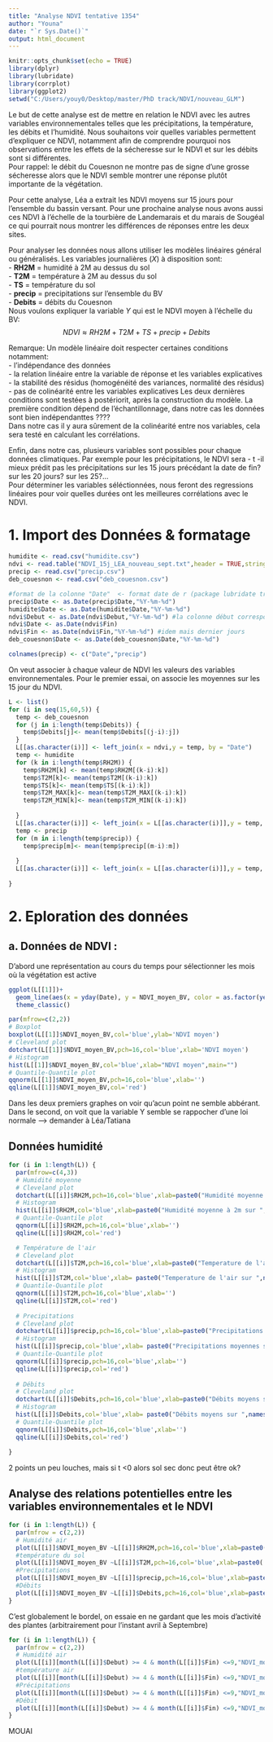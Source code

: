 ---
title: "Analyse NDVI tentative 1354"
author: "Youna"
date: "`r Sys.Date()`"
output: html_document
---

```{r setup, include=FALSE}
knitr::opts_chunk$set(echo = TRUE)
library(dplyr)
library(lubridate)
library(corrplot)
library(ggplot2)
setwd("C:/Users/youy0/Desktop/master/PhD track/NDVI/nouveau_GLM")

```

Le but de cette analyse est de mettre en relation le NDVI avec les autres variables environnementales telles que les précipitations, la température, les débits et l'humidité. Nous souhaitons voir quelles variables permettent d'expliquer ce NDVI, notamment afin de comprendre pourquoi nos observations entre les effets de la sécheresse sur le NDVI et sur les débits sont si différentes.  
Pour rappel: le débit du Couesnon ne montre pas de signe d'une grosse sécheresse alors que le NDVI semble montrer une réponse plutôt importante de la végétation.  
  
Pour cette analyse, Léa a extrait les NDVI moyens sur 15 jours pour l'ensemble du bassin versant. Pour une prochaine analyse nous avons aussi ces NDVI à l'échelle de la tourbière de Landemarais et du marais de Sougéal ce qui pourrait nous montrer les différences de réponses entre les deux sites.
  
  
Pour analyser les données nous allons utiliser les modèles linéaires général ou généralisés. Les variables journalières ($X$) à disposition sont:  
- **RH2M** = humidité à 2M au dessus du sol  
- **T2M** = température à 2M au dessus du sol  
- **TS** = température du sol  
- **precip** = precipitations sur l'ensemble du BV  
- **Debits** = débits du Couesnon  
Nous voulons expliquer la variable $Y$ qui est le NDVI moyen à l'échelle du BV:
$$ NDVI \approx RH2M + T2M + TS + precip + Debits$$

Remarque: Un modèle linéaire doit respecter certaines conditions notamment:   
- l'indépendance des données  
- la relation linéaire entre la variable de réponse et les variables explicatives  
- la stabilité des résidus (homogénéité des variances, normalité des résidus)  
- pas de colinéarité entre les variables explicatives
Les deux dernières conditions sont testées à postériorit, après la construction du modèle. La première condition dépend de l'échantillonnage, dans notre cas les données sont bien indépendanttes ????  
Dans notre cas il y aura sûrement de la colinéarité entre nos variables, cela sera testé en calculant les corrélations.   
  
  
Enfin, dans notre cas, plusieurs variables sont possibles pour chaque données climatiques. Par exemple pour les précipitations, le NDVI sera - t -il mieux prédit pas les précipitations sur les 15 jours précédant la date de fin? sur les 20 jours? sur les 25?...  
Pour déterminer les variables séléctionnées, nous feront des regressions linéaires pour voir quelles durées ont les meilleures corrélations avec le NDVI. 


# 1. Import des Données & formatage

```{r}
humidite <- read.csv("humidite.csv")
ndvi <- read.table("NDVI_15j_LEA_nouveau_sept.txt",header = TRUE,stringsAsFactors = TRUE, na.strings = "NA",dec = ",")
precip <- read.csv("precip.csv")
deb_couesnon <- read.csv("deb_couesnon.csv")

#format de la colonne "Date"  <- format date de r (package lubridate très cool)
precip$Date <- as.Date(precip$Date,"%Y-%m-%d")
humidite$Date <- as.Date(humidite$Date,"%Y-%m-%d")
ndvi$Debut <- as.Date(ndvi$Debut,"%Y-%m-%d") #la colonne début correspond au premier jour compté dans la moyenne des 15 jours pour le NDVI
ndvi$Date <- as.Date(ndvi$Fin)
ndvi$Fin <- as.Date(ndvi$Fin,"%Y-%m-%d") #idem mais dernier jours
deb_couesnon$Date <- as.Date(deb_couesnon$Date,"%Y-%m-%d")

colnames(precip) <- c("Date","precip")

```
On veut associer à chaque valeur de NDVI les valeurs des variables environnementales. Pour le premier essai, on associe les moyennes sur les 15 jour du NDVI. 

```{r}
L <- list()
for (i in seq(15,60,5)) {
  temp <- deb_couesnon
  for (j in i:length(temp$Debits)) {
    temp$Debits[j]<- mean(temp$Debits[(j-i):j])
  }
  L[[as.character(i)]] <- left_join(x = ndvi,y = temp, by = "Date")
  temp <- humidite
  for (k in i:length(temp$RH2M)) {
    temp$RH2M[k] <- mean(temp$RH2M[(k-i):k])
    temp$T2M[k]<- mean(temp$T2M[(k-i):k])
    temp$TS[k]<- mean(temp$TS[(k-i):k])
    temp$T2M_MAX[k]<- mean(temp$T2M_MAX[(k-i):k])
    temp$T2M_MIN[k]<- mean(temp$T2M_MIN[(k-i):k])
    
  }
  L[[as.character(i)]] <- left_join(x = L[[as.character(i)]],y = temp, by = "Date")
  temp <- precip
  for (m in i:length(temp$precip)) {
    temp$precip[m]<- mean(temp$precip[(m-i):m])
    
  }
  L[[as.character(i)]] <- left_join(x = L[[as.character(i)]],y = temp, by = "Date")
  
}

```

# 2. Eploration des données

## a. Données de NDVI :

D'abord une représentation au cours du temps pour sélectionner les mois où la végétation est active

```{r}

ggplot(L[[1]])+
  geom_line(aes(x = yday(Date), y = NDVI_moyen_BV, color = as.factor(year(Date))))+
  theme_classic()
```



```{r}
par(mfrow=c(2,2))
# Boxplot
boxplot(L[[1]]$NDVI_moyen_BV,col='blue',ylab='NDVI moyen')
# Cleveland plot
dotchart(L[[1]]$NDVI_moyen_BV,pch=16,col='blue',xlab='NDVI moyen')
# Histogram
hist(L[[1]]$NDVI_moyen_BV,col='blue',xlab="NDVI moyen",main="")
# Quantile-Quantile plot
qqnorm(L[[1]]$NDVI_moyen_BV,pch=16,col='blue',xlab='')
qqline(L[[1]]$NDVI_moyen_BV,col='red')
```

Dans les deux premiers graphes on voir qu'acun point ne semble abbérant. Dans le second, on voit que la variable Y semble se rappocher d'une loi normale --> demander à Léa/Tatiana 

## Données humidité

```{r, fig.height=7, fig.width=7}

for (i in 1:length(L)) {
  par(mfrow=c(4,3))
  # Humidité moyenne
  # Cleveland plot
  dotchart(L[[i]]$RH2M,pch=16,col='blue',xlab=paste0("Humidité moyenne à 2m sur ",names(L[i])," jours "))
  # Histogram
  hist(L[[i]]$RH2M,col='blue',xlab=paste0("Humidité moyenne à 2m sur ",names(L[i])," jours "),main="")
  # Quantile-Quantile plot
  qqnorm(L[[i]]$RH2M,pch=16,col='blue',xlab='')
  qqline(L[[i]]$RH2M,col='red')

  # Température de l'air
  # Cleveland plot
  dotchart(L[[i]]$T2M,pch=16,col='blue',xlab=paste0("Temperature de l'air sur ",names(L[i])," jours "))
  # Histogram
  hist(L[[i]]$T2M,col='blue',xlab= paste0("Temperature de l'air sur ",names(L[i])," jours "),main="")
  # Quantile-Quantile plot
  qqnorm(L[[i]]$T2M,pch=16,col='blue',xlab='')
  qqline(L[[i]]$T2M,col='red')
  
  # Precipitations
  # Cleveland plot
  dotchart(L[[i]]$precip,pch=16,col='blue',xlab=paste0("Precipitations moyennes sur ",names(L[i])," jours "))
  # Histogram
  hist(L[[i]]$precip,col='blue',xlab= paste0("Precipitations moyennes sur ",names(L[i])," jours "),main="")
  # Quantile-Quantile plot
  qqnorm(L[[i]]$precip,pch=16,col='blue',xlab='')
  qqline(L[[i]]$precip,col='red')
  
  # Débits
  # Cleveland plot
  dotchart(L[[i]]$Debits,pch=16,col='blue',xlab=paste0("Débits moyens sur ",names(L[i])," jours "))
  # Histogram
  hist(L[[i]]$Debits,col='blue',xlab= paste0("Débits moyens sur ",names(L[i])," jours "),main="")
  # Quantile-Quantile plot
  qqnorm(L[[i]]$Debits,pch=16,col='blue',xlab='')
  qqline(L[[i]]$Debits,col='red')
  
}


```
2 points un peu louches, mais si t <0 alors sol sec donc peut être ok?

## Analyse des relations potentielles entre les variables environnementales et le NDVI

```{r, fig.height=7, fig.width=7}
for (i in 1:length(L)) {
  par(mfrow = c(2,2))
  # Humidité air
  plot(L[[i]]$NDVI_moyen_BV ~L[[i]]$RH2M,pch=16,col='blue',xlab=paste0('Humidité moyenne sur ',   names(L[i])," jours"),ylab='NDVI moyen du BV sur 15 jours')
  #température du sol
  plot(L[[i]]$NDVI_moyen_BV ~L[[i]]$T2M,pch=16,col='blue',xlab=paste0('Température moyenne du     sol sur ', names(L[i])," jours"),ylab='NDVI moyen du BV sur 15 jours')
  #Precipitations
  plot(L[[i]]$NDVI_moyen_BV ~L[[i]]$precip,pch=16,col='blue',xlab=paste0('precipitations moyenne sur ', names(L[i])," jours"),ylab='NDVI moyen du BV sur 15 jours')
  #Débits
  plot(L[[i]]$NDVI_moyen_BV ~L[[i]]$Debits,pch=16,col='blue',xlab=paste0('Débits moyens du sur ', names(L[i])," jours"),ylab='NDVI moyen du BV sur 15 jours')
}
```
C'est globalement le bordel, on essaie en ne gardant que les mois d'activité des plantes (arbitrairement pour l'instant avril à Septembre)

```{r, fig.height=7, fig.width=7}
for (i in 1:length(L)) {
  par(mfrow = c(2,2))
  # Humidité air
  plot(L[[i]][month(L[[i]]$Debut) >= 4 & month(L[[i]]$Fin) <=9,"NDVI_moyen_BV"] ~L[[i]][month(L[[i]]$Debut) >= 4 & month(L[[i]]$Fin) <=9,"RH2M"],pch=16,col='blue',xlab=paste0('Humidité moyenne sur ',   names(L[i])," jours"),ylab='NDVI moyen du BV sur 15 jours')
  #température air
  plot(L[[i]][month(L[[i]]$Debut) >= 4 & month(L[[i]]$Fin) <=9,"NDVI_moyen_BV"] ~L[[i]][month(L[[i]]$Debut) >= 4 & month(L[[i]]$Fin) <=9,"T2M"],pch=16,col='blue',xlab=paste0('Température moyenne du sol sur ', names(L[i])," jours"),ylab='NDVI moyen du BV sur 15 jours')
  #Précipitations
  plot(L[[i]][month(L[[i]]$Debut) >= 4 & month(L[[i]]$Fin) <=9,"NDVI_moyen_BV"] ~L[[i]][month(L[[i]]$Debut) >= 4 & month(L[[i]]$Fin) <=9,"precip"],pch=16,col='blue',xlab=paste0('Précipitations moyennes sur ', names(L[i])," jours"),ylab='NDVI moyen du BV sur 15 jours')
  #Débit
  plot(L[[i]][month(L[[i]]$Debut) >= 4 & month(L[[i]]$Fin) <=9,"NDVI_moyen_BV"] ~L[[i]][month(L[[i]]$Debut) >= 4 & month(L[[i]]$Fin) <=9,"Debits"],pch=16,col='blue',xlab=paste0('Débits moyens sur ', names(L[i])," jours"),ylab='NDVI moyen du BV sur 15 jours')
}
```
MOUAI 